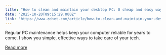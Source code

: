 ```yaml
---
title: "How to clean and maintain your desktop PC: 8 cheap and easy ways"
date: "2025-10-20T09:15:29.000Z"
link: "https://www.zdnet.com/article/how-to-clean-and-maintain-your-desktop-pc-8-cheap-and-easy-ways/"
---
```


Regular PC maintenance helps keep your computer reliable for years to come. I show you simple, effective ways to take care of your tech.

[Read more](https://www.zdnet.com/article/how-to-clean-and-maintain-your-desktop-pc-8-cheap-and-easy-ways/)
